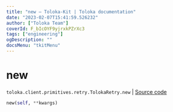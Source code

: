 ```yaml
---
title: "new — Toloka-Kit | Toloka documentation"
date: "2023-02-07T15:41:59.526232"
author: ["Toloka Team"]
coverId: F_bIcOYF9yjrxkPZrXc3
tags: ["engineering"]
ogDescription: ""
docsMenu: "tkitMenu"
---
```


# new
`toloka.client.primitives.retry.TolokaRetry.new` | [Source code](https://github.com/Toloka/toloka-kit/blob/v1.1.3/src/client/primitives/retry.py#L60)

```python
new(self, **kwargs)
```